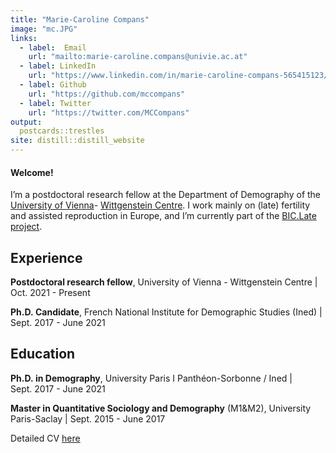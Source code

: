 ```yaml
---
title: "Marie-Caroline Compans"
image: "mc.JPG"
links:
  - label:  Email
    url: "mailto:marie-caroline.compans@univie.ac.at"
  - label: LinkedIn
    url: "https://www.linkedin.com/in/marie-caroline-compans-565415123/?originalSubdomain=fr"
  - label: Github 
    url: "https://github.com/mccompans"
  - label: Twitter 
    url: "https://twitter.com/MCCompans" 
output:
  postcards::trestles
site: distill::distill_website
---
```


#### Welcome!

I'm a postdoctoral research fellow at the Department of Demography of the [University of Vienna](https://ufind.univie.ac.at/en/person.html?id=115424)- [Wittgenstein Centre](http://www.wittgensteincentre.org/en/staff/member/compans.htm). I work mainly on (late) fertility and assisted reproduction in Europe, and I'm currently part of the [BIC.Late project](https://biclate.univie.ac.at/).

## Experience

**Postdoctoral research fellow**, University of Vienna - Wittgenstein Centre \| Oct. 2021 - Present

**Ph.D. Candidate**, French National Institute for Demographic Studies (Ined) \| Sept. 2017 - June 2021

## Education

**Ph.D. in Demography**, University Paris I Panthéon-Sorbonne / Ined \| Sept. 2017 - June 2021

**Master in Quantitative Sociology and Demography** (M1&M2), University Paris-Saclay \| Sept. 2015 - June 2017



Detailed CV [here](CV_Compans_MC.pdf)
